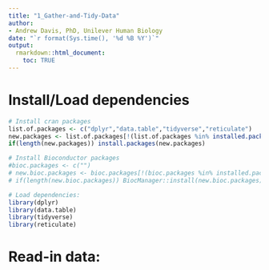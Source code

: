 ```yaml
---
title: "1_Gather-and-Tidy-Data"
author:
- Andrew Davis, PhD, Unilever Human Biology
date: "`r format(Sys.time(), '%d %B %Y')`"
output:
  rmarkdown::html_document:
    toc: TRUE
---
```


# Install/Load dependencies
```r
# Install cran packages
list.of.packages <- c("dplyr","data.table","tidyverse","reticulate")
new.packages <- list.of.packages[!(list.of.packages %in% installed.packages()[,"Package"])]
if(length(new.packages)) install.packages(new.packages)

# Install Bioconductor packages
#bioc.packages <- c("")
# new.bioc.packages <- bioc.packages[!(bioc.packages %in% installed.packages()[,"Package"])]
# if(length(new.bioc.packages)) BiocManager::install(new.bioc.packages)

# Load dependencies:
library(dplyr)
library(data.table)
library(tidyverse)
library(reticulate)

```

# Read-in data:

```r

```

